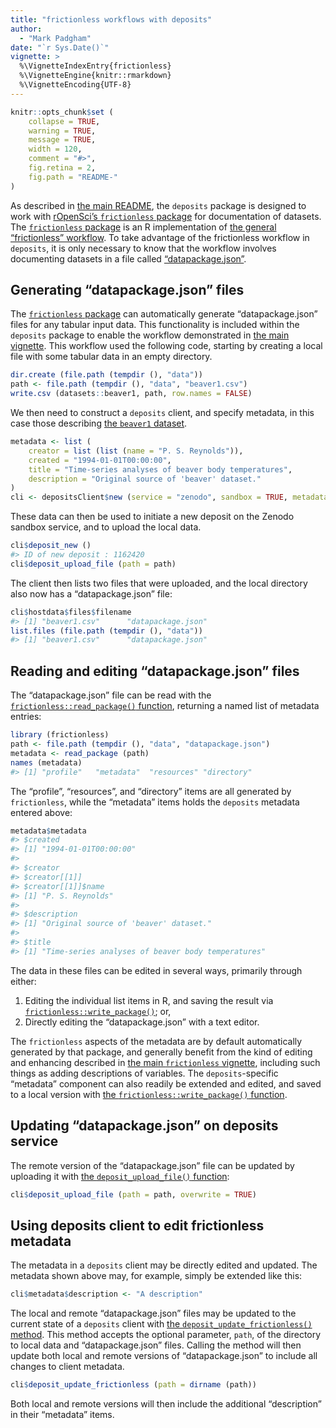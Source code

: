 ```yaml
---
title: "frictionless workflows with deposits"
author: 
  - "Mark Padgham"
date: "`r Sys.Date()`"
vignette: >
  %\VignetteIndexEntry{frictionless}
  %\VignetteEngine{knitr::rmarkdown}
  %\VignetteEncoding{UTF-8}
---
```


```r
knitr::opts_chunk$set (
    collapse = TRUE,
    warning = TRUE,
    message = TRUE,
    width = 120,
    comment = "#>",
    fig.retina = 2,
    fig.path = "README-"
)
```

As described in [the main
README](https://docs.ropensci.org/deposits/index.html#the-deposits-workflow),
the `deposits` package is designed to work with [rOpenSci's `frictionless`
package](https://docs.ropensci.org/frictionless) for documentation of datasets.
The [`frictionless` package](https://docs.ropensci.org/frictionless) is an R
implementation of [the general "frictionless"
workflow](https://frictionlessdata.io). To take advantage of the frictionless
workflow in `deposits`, it is only necessary to know that the workflow involves
documenting datasets in a file called
["datapackage.json"](https://frictionlessdata.io/blog/2016/07/21/publish-any/#_2-add-a-datapackage-json-file).

## Generating "datapackage.json" files

The [`frictionless` package](https://docs.ropensci.org/frictionless) can
automatically generate "datapackage.json" files for any tabular input data.
This functionality is included within the `deposits` package to enable the
workflow demonstrated in [the main
vignette](https://docs.ropensci.org/deposits/articles/deposits.html). This
workflow used the following code, starting by creating a local file with some
tabular data in an empty directory.

```r
dir.create (file.path (tempdir (), "data"))
path <- file.path (tempdir (), "data", "beaver1.csv")
write.csv (datasets::beaver1, path, row.names = FALSE)
```

We then need to construct a `deposits` client, and specify metadata, in this
case those describing [the `beaver1`
dataset](https://stat.ethz.ch/R-manual/R-devel/library/datasets/html/beavers.html).

```r
metadata <- list (
    creator = list (list (name = "P. S. Reynolds")),
    created = "1994-01-01T00:00:00",
    title = "Time-series analyses of beaver body temperatures",
    description = "Original source of 'beaver' dataset."
)
cli <- depositsClient$new (service = "zenodo", sandbox = TRUE, metadata = metadata)
```

These data can then be used to initiate a new deposit on the Zenodo sandbox
service, and to upload the local data.

```r
cli$deposit_new ()
#> ID of new deposit : 1162420
cli$deposit_upload_file (path = path)
```

The client then lists two files that were uploaded, and the local directory
also now has a "datapackage.json" file:

```r
cli$hostdata$files$filename
#> [1] "beaver1.csv"      "datapackage.json"
list.files (file.path (tempdir (), "data"))
#> [1] "beaver1.csv"      "datapackage.json"
```

## Reading and editing "datapackage.json" files

The "datapackage.json" file can be read with the
[`frictionless::read_package()`
function](https://docs.ropensci.org/frictionless/reference/read_package.html),
returning a named list of metadata entries:

```r
library (frictionless)
path <- file.path (tempdir (), "data", "datapackage.json")
metadata <- read_package (path)
names (metadata)
#> [1] "profile"   "metadata"  "resources" "directory"
```

The "profile", "resources", and "directory" items are all generated by
`frictionless`, while the "metadata" items holds the `deposits` metadata
entered above:

```r
metadata$metadata
#> $created
#> [1] "1994-01-01T00:00:00"
#>
#> $creator
#> $creator[[1]]
#> $creator[[1]]$name
#> [1] "P. S. Reynolds"
#>
#> $description
#> [1] "Original source of 'beaver' dataset."
#>
#> $title
#> [1] "Time-series analyses of beaver body temperatures"
```

The data in these files can be edited in several ways, primarily through either:

1. Editing the individual list items in R, and saving the result via
   [`frictionless::write_package()`](https://docs.ropensci.org/frictionless/reference/write_package.html);
   or,
2. Directly editing the "datapackage.json" with a text editor.

The `frictionless` aspects of the metadata are by default automatically
generated by that package, and generally benefit from the kind of editing and
enhancing described in [the main `frictionless`
vignette](https://docs.ropensci.org/frictionless/articles/frictionless.html#create-and-edit-a-data-package),
including such things as adding descriptions of variables. The
`deposits`-specific "metadata" component can also readily be extended and
edited, and saved to a local version with [the `frictionless::write_package()`
function](https://docs.ropensci.org/frictionless/reference/write_package.html).

## Updating "datapackage.json" on deposits service

The remote version of the "datapackage.json" file can be updated by uploading
it with [the `deposit_upload_file()`
function](https://docs.ropensci.org/deposits/reference/depositsClient.html#method-deposit-upload-file-):

```r
cli$deposit_upload_file (path = path, overwrite = TRUE)
```

## Using deposits client to edit frictionless metadata

The metadata in a `deposits` client may be directly edited and updated. The
metadata shown above may, for example, simply be extended like this:

```r
cli$metadata$description <- "A description"
```

The local and remote "datapackage.json" files may be updated to the current
state of a `deposits` client with [the `deposit_update_frictionless()`
method](https://docs.ropensci.org/deposits/reference/depositsClient.html#method-depositsClient-deposit_update_frictionless).
This method accepts the optional parameter, `path`, of the directory to local
data and "datapackage.json" files. Calling the method will then update both
local and remote versions of "datapackage.json" to include all changes to
client metadata.

```r
cli$deposit_update_frictionless (path = dirname (path))
```

Both local and remote versions will then include the additional "description"
in their "metadata" items.
